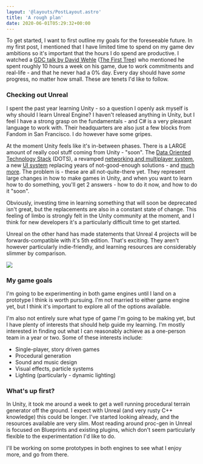 ```yaml
---
layout: '@layouts/PostLayout.astro'
title: 'A rough plan'
date: 2020-06-01T05:29:32+00:00
---
```



To get started, I want to first outline my goals for the foreseeable future. In my first post, I mentioned that I have limited time to spend on my game dev ambitions so it's important that the hours I do spend are productive. I watched a [GDC talk by David Wehle](https://youtu.be/g5f7yixtQPc) ([The First Tree](https://www.thefirsttree.com/)) who mentioned he spent roughly 10 hours a week on his game, due to work commitments and real-life - and that he never had a 0% day. Every day should have _some_ progress, no matter how small. These are tenets I'd like to follow.

### Checking out Unreal

I spent the past year learning Unity - so a question I openly ask myself is why should I learn Unreal Engine? I haven't released anything in Unity, but I feel I have a strong grasp on the fundamentals - and C# is a very pleasant language to work with. Their headquarters are also just a few blocks from Fandom in San Francisco. I do however have some gripes.

At the moment Unity feels like it's in-between phases. There is a LARGE amount of really cool stuff coming from Unity - "soon". The [Data Oriented Technology Stack](https://unity.com/dots) (DOTS), a revamped [networking and multiplayer system](https://unity.com/solutions/multiplayer-services), a new [UI system](https://blogs.unity3d.com/2019/04/23/whats-new-with-uielements-in-2019-1/) replacing years of not-good-enough solutions - and [much more](https://blogs.unity3d.com/). The problem is - these are all not-quite-there yet. They represent large changes in how to make games in Unity, and when you want to learn how to do something, you'll get 2 answers - how to do it now, and how to do it "soon".

Obviously, investing time in learning something that will soon be deprecated isn't great, but the replacements are also in a constant state of change. This feeling of limbo is strongly felt in the Unity community at the moment, and I think for new developers it's a particularly difficult time to get started.

Unreal on the other hand has made statements that Unreal 4 projects will be forwards-compatible with it's 5th edition. That's exciting. They aren't however particularly indie-friendly, and learning resources are considerably slimmer by comparison.

<Image
    src="https://cdn2.unrealengine.com/Unreal+Engine%2Fblog%2Fa-first-look-at-unreal-engine-5%2FUE5_Announcement_Feed_Large-1920x1080-8c8ab609059186399d92ca5dc8a748e62880e0e7.jpg"
    caption="A first look at Unreal Engine 5 - Unreal Engine"
/>

### My game goals

I'm going to be experimenting in both game engines until I land on a prototype I think is worth pursuing. I'm not married to either game engine yet, but I think it's important to explore all of the options available.

I'm also not entirely sure what type of game I'm going to be making yet, but I have plenty of interests that should help guide my learning. I'm mostly interested in finding out what I can reasonably achieve as a one-person team in a year or two. Some of these interests include:

-   Single-player, story driven games
-   Procedural generation
-   Sound and music design
-   Visual effects, particle systems
-   Lighting (particularly - dynamic lighting)

### What's up first?

In Unity, it took me around a week to get a well running procedural terrain generator off the ground. I expect with Unreal (and very rusty C\+\+ knowledge) this could be longer. I've started looking already, and the resources available are very slim. Most reading around proc-gen in Unreal is focused on Blueprints and existing plugins, which don't seem particularly flexible to the experimentation I'd like to do.

I'll be working on some prototypes in both engines to see what I enjoy more, and go from there.
